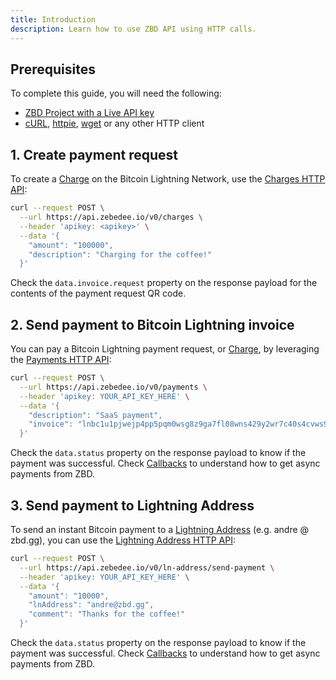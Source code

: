 ```yaml
---
title: Introduction
description: Learn how to use ZBD API using HTTP calls.
---
```


## Prerequisites

To complete this guide, you will need the following:

- [ZBD Project with a Live API key](/docs/dashboard/projects/api)
- [cURL](https://curl.se/), [httpie](https://httpie.io/), [wget](https://www.gnu.org/software/wget/) or any other HTTP client

## 1. Create payment request

To create a [Charge](/knowledge-base/glossary#charge) on the Bitcoin Lightning Network, use the [Charges HTTP API](/api-reference/charges/create):

```bash
curl --request POST \
  --url https://api.zebedee.io/v0/charges \
  --header 'apikey: <apikey>' \
  --data '{
    "amount": "100000",
    "description": "Charging for the coffee!"
  }'
```

Check the `data.invoice.request` property on the response payload for the contents of the payment request QR code.

## 2. Send payment to Bitcoin Lightning invoice

You can pay a Bitcoin Lightning payment request, or [Charge](/knowledge-base/glossary#charge), by leveraging the [Payments HTTP API](/api-reference/payments/send):

```bash
curl --request POST \
  --url https://api.zebedee.io/v0/payments \
  --header 'apikey: YOUR_API_KEY_HERE' \
  --data '{
    "description": "SaaS payment",
    "invoice": "lnbc1u1pjwejp4pp5pqm0wsg8z9ga7fl08wns429y2wr7c40s4cvws9wuccc5ekt74pcqdqhtfz5y32yg4zjqsmgv9exwegcqzzsxqzjcsp5uxmw8dqc3z2g9ed23s4xy5l97uaw5u9207wezwrg02vxeunf8l9s9qyyssq4yfrmu0vnhjx2kvzhqgacwlz3ptak9mkkvs7xwtcvs3frt34aetrjha6amehs7335eaewap0cna6nmz3rdjj7x3ufs4687k4a64drvcpwmel4q"
  }'
```

Check the `data.status` property on the response payload to know if the payment was successful. Check [Callbacks](/api-reference/callbacks) to understand how to get async payments from ZBD.

## 3. Send payment to Lightning Address

To send an instant Bitcoin payment to a [Lightning Address](/knowledge-base/guides/lightning-address) (e.g. andre @ zbd.gg), you can use the [Lightning Address HTTP API](/api-reference/lightning-address/send):

```bash
curl --request POST \
  --url https://api.zebedee.io/v0/ln-address/send-payment \
  --header 'apikey: YOUR_API_KEY_HERE' \
  --data '{
    "amount": "10000",
    "lnAddress": "andre@zbd.gg",
    "comment": "Thanks for the coffee!"
  }'
```

Check the `data.status` property on the response payload to know if the payment was successful. Check [Callbacks](/api-reference/callbacks) to understand how to get async payments from ZBD.
